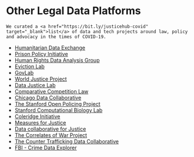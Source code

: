 # Other Legal Data Platforms {#legal-data-platforms}

```block
We curated a <a href="https://bit.ly/justicehub-covid" target="_blank">list</a> of data and tech projects around law, policy and advocacy in the times of COVID-19. 
```


* [Humanitarian Data Exchange](https://data.humdata.org)
* [Prison Policy Initiative](https://prisonpolicy.org/data)
* [Human Rights Data Analysis Group](https://hrdag.org/)
* [Eviction Lab](https://evictionlab.org)
* [GovLab](https://thegovlab.org)
* [World Justice Project](https://data.worldjusticeproject.org)
* [Data Justice Lab](https://datajusticelab.org)
* [Comparative Competition Law](https://comparativecompetitionlaw.org/about)
* [Chicago Data Collaborative](https://chicagodatacollaborative.org)
* [The Stanford Open Policing Project](https://openpolicing.stanford.edu/)
* [Stanford Computational Biology Lab](https://policylab.stanford.edu/projects/#data-collection)
* [Coleridge Initiative](https://coleridgeinitiative.org/)
* [Measures for Justice](https://measuresforjustice.org)
* [Data collaborative for Justice](https://datacollaborativeforjustice.org )
* [The Correlates of War Project](https://correlatesofwar.org/)
* [The Counter Trafficking Data Collaborative](https://ctdatacollaborative.org)
* [FBI - Crime Data Explorer](https://crime-data-explorer.fr.cloud.gov)
